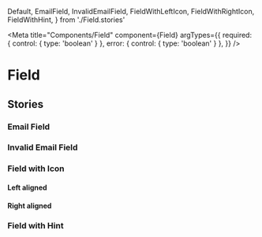 <!-- Icons.stories.mdx-->


  Default,
  EmailField,
  InvalidEmailField,
  FieldWithLeftIcon,
  FieldWithRightIcon,
  FieldWithHint,
} from './Field.stories'

<Meta
  title="Components/Field"
  component={Field}
  argTypes={{
    required: { control: { type: 'boolean' } },
    error: { control: { type: 'boolean' } },
  }}
/>

# Field

<Canvas>
  <Story story={Default} />
</Canvas>

<ArgsTable of={Field} story="^" />

## Stories

### Email Field

<Canvas>
  <Story name="Email" story={EmailField} />
</Canvas>

### Invalid Email Field

<Canvas>
  <Story name="Invalid Email" story={InvalidEmailField} />
</Canvas>

### Field with Icon

#### Left aligned

<Canvas>
  <Story name="Field with Left Icon" story={FieldWithLeftIcon} />
</Canvas>

#### Right aligned

<Canvas>
  <Story name="Field with Right Icon" story={FieldWithRightIcon} />
</Canvas>

### Field with Hint

<Canvas>
  <Story name="Field with Hint" story={FieldWithHint} />
</Canvas>
